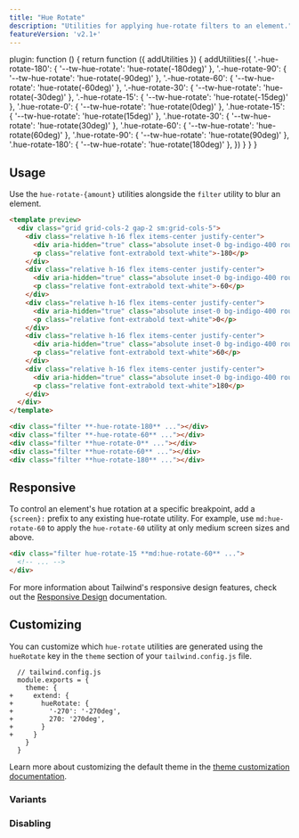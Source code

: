 ```yaml
---
title: "Hue Rotate"
description: "Utilities for applying hue-rotate filters to an element."
featureVersion: 'v2.1+'
---
```



  plugin: function () {
    return function ({ addUtilities }) {
      addUtilities({
      '.-hue-rotate-180': { '--tw-hue-rotate':  'hue-rotate(-180deg)' },
      '.-hue-rotate-90': { '--tw-hue-rotate':  'hue-rotate(-90deg)' },
      '.-hue-rotate-60': { '--tw-hue-rotate':  'hue-rotate(-60deg)' },
      '.-hue-rotate-30': { '--tw-hue-rotate':  'hue-rotate(-30deg)' },
      '.-hue-rotate-15': { '--tw-hue-rotate':  'hue-rotate(-15deg)' },
      '.hue-rotate-0': { '--tw-hue-rotate': 'hue-rotate(0deg)' },
      '.hue-rotate-15': { '--tw-hue-rotate': 'hue-rotate(15deg)' },
      '.hue-rotate-30': { '--tw-hue-rotate': 'hue-rotate(30deg)' },
      '.hue-rotate-60': { '--tw-hue-rotate': 'hue-rotate(60deg)' },
      '.hue-rotate-90': { '--tw-hue-rotate': 'hue-rotate(90deg)' },
      '.hue-rotate-180': { '--tw-hue-rotate': 'hue-rotate(180deg)' },
      })
    }
  }
}

## Usage

Use the `hue-rotate-{amount}` utilities alongside the `filter` utility to blur an element.

```html
<template preview>
  <div class="grid grid-cols-2 gap-2 sm:grid-cols-5">
    <div class="relative h-16 flex items-center justify-center">
      <div aria-hidden="true" class="absolute inset-0 bg-indigo-400 rounded-md filter -hue-rotate-180"></div>
      <p class="relative font-extrabold text-white">-180</p>
    </div>
    <div class="relative h-16 flex items-center justify-center">
      <div aria-hidden="true" class="absolute inset-0 bg-indigo-400 rounded-md filter -hue-rotate-60"></div>
      <p class="relative font-extrabold text-white">-60</p>
    </div>
    <div class="relative h-16 flex items-center justify-center">
      <div aria-hidden="true" class="absolute inset-0 bg-indigo-400 rounded-md filter hue-rotate-0"></div>
      <p class="relative font-extrabold text-white">0</p>
    </div>
    <div class="relative h-16 flex items-center justify-center">
      <div aria-hidden="true" class="absolute inset-0 bg-indigo-400 rounded-md filter hue-rotate-60"></div>
      <p class="relative font-extrabold text-white">60</p>
    </div>
    <div class="relative h-16 flex items-center justify-center">
      <div aria-hidden="true" class="absolute inset-0 bg-indigo-400 rounded-md filter hue-rotate-180"></div>
      <p class="relative font-extrabold text-white">180</p>
    </div>
  </div>
</template>

<div class="filter **-hue-rotate-180** ..."></div>
<div class="filter **-hue-rotate-60** ..."></div>
<div class="filter **hue-rotate-0** ..."></div>
<div class="filter **hue-rotate-60** ..."></div>
<div class="filter **hue-rotate-180** ..."></div>
```

## Responsive

To control an element's hue rotation at a specific breakpoint, add a `{screen}:` prefix to any existing hue-rotate utility. For example, use `md:hue-rotate-60` to apply the `hue-rotate-60` utility at only medium screen sizes and above.

```html
<div class="filter hue-rotate-15 **md:hue-rotate-60** ...">
  <!-- ... -->
</div>
```

For more information about Tailwind's responsive design features, check out the [Responsive Design](/docs/responsive-design) documentation.

## Customizing

You can customize which `hue-rotate` utilities are generated using the `hueRotate` key in the `theme` section of your `tailwind.config.js` file.

```diff-js
  // tailwind.config.js
  module.exports = {
    theme: {
+     extend: {
+       hueRotate: {
+         '-270': '-270deg',
+         270: '270deg',
+       }
+     }
    }
  }
```

Learn more about customizing the default theme in the [theme customization documentation](/docs/theme#customizing-the-default-theme).

### Variants

<Variants plugin="hueRotate" name="hue-rotate" />

### Disabling

<Disabling plugin="hueRotate" name="hue-rotate" />
